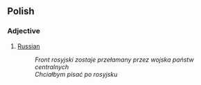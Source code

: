 ==Polish==
===Adjective===

#[[Russian]]
#:''Front rosyjski zostaje przełamany przez wojska państw centralnych''
#:''Chciałbym pisać po rosyjsku''